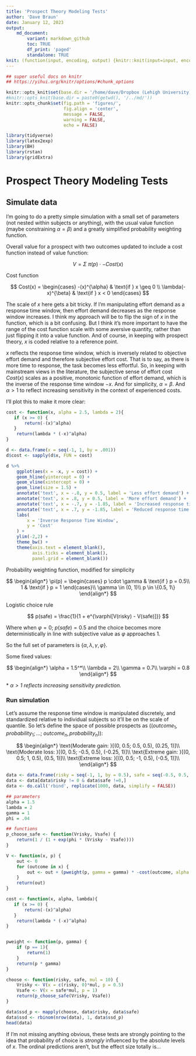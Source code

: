 ```yaml
---
title: 'Prospect Theory Modeling Tests'
author: 'Dave Braun'
date: January 12, 2023
output:
    md_document:
        variant: markdown_github
        toc: TRUE
        df_print: 'paged'
        standalone: TRUE
knit: (function(input, encoding, output) {knitr::knit(input=input, encoding = encoding, output='../md/prospect-theory-modeling-tests.md')})
---
```


```r
## super useful docs on knitr
## https://yihui.org/knitr/options/#chunk_options

knitr::opts_knit$set(base.dir = '/home/dave/Dropbox (Lehigh University)/post_doc/professional/projects/gaita/ideation/structured/md/')
#knitr::opts_knit(base.dir = paste0(getwd(), '/../md/'))
knitr::opts_chunk$set(fig.path = 'figures/', 
                      fig.align = 'center',
                      message = FALSE,
                      warning = FALSE,
                      echo = FALSE)

```

```r
library(tidyverse)
library(latex2exp)
library(BH)
library(rstan)
library(gridExtra)
```

# Prospect Theory Modeling Tests

## Simulate data

I'm going to do a pretty simple simulation with a small set of parameters (not nested within subjects or anything), with the usual value function (maybe constraining $\alpha = \beta$) and a greatly simplified probability weighting function.

Overall value for a prospect with two outcomes updated to include a cost function instead of value function:

$$
V = \Sigma~\pi(p)\cdot -Cost(x)
$$

Cost function

$$
Cost(x) = \begin{cases}
-(x)^{\alpha} & \text{if } x \geq 0 \\
\lambda(-x)^{\beta} & \text{if } x < 0
\end{cases}
$$

The scale of $x$ here gets a bit tricky. If I'm manipulating effort demand as a response time window, then effort demand decreases as the response window increases. I think my approach will be to flip the sign of $x$ in the function, which is a bit confusing. But I think it's more important to have the range of the cost function scale with some aversive quantity, rather than just flipping it into a value function. And of course, in keeping with prospect theory, $x$ is coded relative to a reference point.

$x$ reflects the response time window, which is inversely related to objective effort demand and therefore subjective effort cost. That is to say, as there is more time to response, the task becomes less effortful. So, in keeping with mainstream views in the literature, the subjective sense of effort cost $Cost(x)$ scales as a positive, monotonic function of effort demand, which is the inverse of the response time window $-x$. And for simplicity, $\alpha = \beta$. And $\alpha > 1$ to reflect increasing sensitivity in the context of experienced costs.

I'll plot this to make it more clear:

```r
cost <- function(x, alpha = 2.5, lambda = 2){
   if (x >= 0) {
       return(-(x)^alpha)
   } 
    return(lambda * (-x)^alpha)
}

d <- data.frame(x = seq(-1, 1, by = .001))
d$cost <- sapply(d$x, FUN = cost)

d %>% 
    ggplot(aes(x = -x, y = cost)) + 
    geom_hline(yintercept = 0) + 
    geom_vline(xintercept = 0) + 
    geom_line(size = 1.5) + 
    annotate('text', x = -.8, y = 0.5, label = 'Less effort demand') + 
    annotate('text', x = .8, y = 0.5, label = 'More effort demand') + 
    annotate('text', x = -.7, y = -1.85, label = 'Increased response time window') + 
    annotate('text', x = .7, y = -1.85, label = 'Reduced response time window') + 
    labs(
        x = 'Inverse Response Time Window',
        y = 'Cost'
    ) + 
    ylim(-2,2) + 
    theme_bw() + 
    theme(axis.text = element_blank(),
          axis.ticks = element_blank(),
          panel.grid = element_blank())
```


Probability weighting function, modified for simplicity


$$
\begin{align*}
\pi(p) = \begin{cases}
p \cdot \gamma & \text{if } p = 0.5\\
1 & \text{if } p = 1
\end{cases}\\
\gamma \in (0, 1)\\
p \in \{0.5, 1\}
\end{align*}
$$

Logistic choice rule


$$
p(safe) = \frac{1}{1 + e^{\varphi[V(risky) - V(safe)]}}
$$

Where when $\varphi=0;~p(safe)=0.5$ and the choice becomes more
deterministically in line with subjective value as $\varphi$ approaches $1$.

So the full set of parameters is $\{\alpha, \lambda, \gamma, \varphi\}$.

Some fixed values:


$$
\begin{align*}
\alpha = 1.5^*\\
\lambda = 2\\
\gamma = 0.7\\
\varphi = 0.8
\end{align*}
$$

\* *$\alpha>1$ reflects increasing sensitivity prediction.*

### Run simulation

Let's assume the response time window is manipulated discretely, and standardized relative to individual subjects so it'll be on the scale of quantile. So let's define the space of possible prospects as ($(outcome_1, probability_1; \ldots;~outcome_n, probability_n)$):


$$
\begin{align*}
\text{Moderate gain: }[(0, 0.5; 0.5, 0.5), (0.25, 1)]\\
\text{Moderate loss: }[(0, 0.5; -0.5, 0.5), (-0.25, 1)]\\
\text{Extreme gain: }[(0, 0.5; 1, 0.5), (0.5, 1)]\\
\text{Extreme loss: }[(0, 0.5; -1, 0.5), (-0.5, 1)]\\
\end{align*}
$$


```r
data <- data.frame(risky = seq(-1, 1, by = 0.5), safe = seq(-0.5, 0.5, by = 0.25))
data <- data[data$risky != 0 & data$safe !=0,]
data <- do.call('rbind', replicate(1000, data, simplify = FALSE))

## parameters
alpha = 1.5
lambda = 2
gamma = 1
phi = .04

## functions
p_choose_safe <- function(Vrisky, Vsafe) {
    return(1 / (1 + exp(phi * (Vrisky - Vsafe))))
}

V <- function(x, p) {
    out <- 0
    for (outcome in x) {
        out <- out + (pweight(p, gamma = gamma) * -cost(outcome, alpha = alpha, lambda = lambda)) 
    }
    return(out)
}

cost <- function(x, alpha, lambda){
   if (x >= 0) {
       return(-(x)^alpha)
   } 
    return(lambda * (-x)^alpha)
}


pweight <- function(p, gamma) {
    if (p == 1){
        return(1)
    }
    return(p * gamma)
}

choose <- function(risky, safe, mul = 10) {
    Vrisky <- V(x = c(risky, 0)*mul, p = 0.5)
    Vsafe <- V(x = safe*mul, p = 1)
    return(p_choose_safe(Vrisky, Vsafe))
}

data$ssd_p <- mapply(choose, data$risky, data$safe)
data$ssd <- rbinom(nrow(data), 1, data$ssd_p)
head(data)
```
 


If I'm not missing anything obvious, these tests are strongly pointing to the idea that probability of choice is *strongly* influenced by the absolute levels of $x$. The ordinal predictions aren't, but the effect size totally is...
























